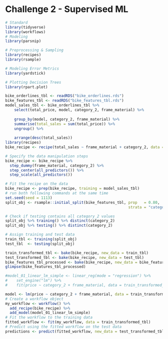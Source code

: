# Challenge 2 - Supervised ML

```r
# Standard
library(tidyverse)
library(workflows)
# Modeling
library(parsnip)

# Preprocessing & Sampling
library(recipes)
library(rsample)

# Modeling Error Metrics
library(yardstick)

# Plotting Decision Trees
library(rpart.plot)

bike_orderlines_tbl <- readRDS("bike_orderlines.rds")
bike_features_tbl <- readRDS("bike_features_tbl.rds")
model_sales_tbl <- bike_orderlines_tbl %>%
    select(total_price, model, category_2, frame_material) %>%
    
    group_by(model, category_2, frame_material) %>%
    summarise(total_sales = sum(total_price)) %>%
    ungroup() %>%
    
    arrange(desc(total_sales))
library(recipes)
bike_recipe <- recipe(total_sales ~ frame_material + category_2, data = model_sales_tbl)

# Specify the data manipulation steps
bike_recipe <- bike_recipe %>%
  step_dummy(frame_material, category_2) %>%
  step_center(all_predictors()) %>%
  step_scale(all_predictors())

# Fit the recipe on the data
bike_recipe <- prep(bike_recipe, training = model_sales_tbl)
# run both following commands at the same time
set.seed(seed = 1113)
split_obj <- rsample::initial_split(bike_features_tbl, prop   = 0.80, 
                                                       strata = "category_2")

# Check if testing contains all category_2 values
split_obj %>% training() %>% distinct(category_2)
split_obj %>% testing() %>% distinct(category_2)

# Assign training and test data
train_tbl <- training(split_obj)
test_tbl  <- testing(split_obj)

train_transformed_tbl <- bake(bike_recipe, new_data = train_tbl)
test_transformed_tbl <- bake(bike_recipe, new_data = test_tbl)
bike_features_tbl_processed <- bake(bike_recipe, new_data = bike_features_tbl)
glimpse(bike_features_tbl_processed)

#model_01_linear_lm_simple <- linear_reg(mode = "regression") %>%
#    set_engine("lm") %>%
#    fit(price ~ category_2 + frame_material, data = train_transformed_tbl)

model <- lm(price ~ category_2 + frame_material, data = train_transformed_tbl)
# Create a workflow object
my_workflow <- workflow() %>%
  add_recipe(bike_recipe) %>%
  add_model(model_01_linear_lm_simple)
# Fit the workflow to the training data
fitted_workflow <- fit(my_workflow, data = train_transformed_tbl)
# Predict using the fitted workflow on the test data
predictions <- predict(fitted_workflow, new_data = test_transformed_tbl)

```